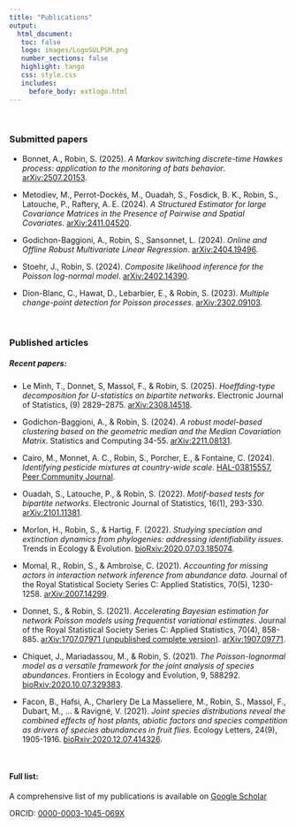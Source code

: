 ```yaml
---
title: "Publications"
output: 
  html_document:
   toc: false
   logo: images/LogoSULPSM.png
   number_sections: false
   highlight: tango
   css: style.css
   includes:
     before_body: extlogo.html
---
```


<br>

### Submitted papers

- Bonnet, A., Robin, S. (2025). *A Markov switching discrete-time Hawkes process: application to the monitoring of bats behavior*. [arXiv:2507.20153](https://arxiv.org/pdf/2507.20153).

- Metodiev, M., Perrot-Dockès, M., Ouadah, S., Fosdick, B. K., Robin, S., Latouche, P., Raftery, A. E. (2024). *A Structured Estimator for large Covariance Matrices in the Presence of Pairwise and Spatial Covariates*. [arXiv:2411.04520](https://arxiv.org/pdf/2411.04520).

- Godichon-Baggioni, A., Robin, S., Sansonnet, L. (2024). *Online and Offline Robust Multivariate Linear Regression*. [arXiv:2404.19496](https://arxiv.org/abs/2404.19496).

- Stoehr, J., Robin, S. (2024). *Composite likelihood inference for the Poisson log-normal
model*. [arXiv:2402.14390](https://arxiv.org/abs/2402.14390). 

- Dion-Blanc, C., Hawat, D., Lebarbier, E., & Robin, S. (2023). *Multiple change-point detection for Poisson processes*. [arXiv:2302.09103](https://arxiv.org/abs/2302.09103). 

<br>

### Published articles

##### Recent papers: 

- Le Minh, T., Donnet, S, Massol, F., & Robin, S. (2025). *Hoeffding-type decomposition for U-statistics on bipartite networks*. Electronic Journal of Statistics, (9) 2829–2875. [arXiv:2308.14518](https://arxiv.org/abs/2308.14518).

- Godichon-Baggioni, A., & Robin, S. (2024). *A robust model-based clustering based on the geometric median and the Median Covariation Matrix*. Statistics and Computing 34-55. [arXiv:2211.08131](https://arxiv.org/abs/2211.08131).

- Cairo, M., Monnet, A. C., Robin, S., Porcher, E., & Fontaine, C. (2024). *Identifying pesticide mixtures at country-wide scale*. [HAL-03815557](https://hal.science/hal-03815557v3), [Peer Community Journal](https://peercommunityjournal.org/articles/10.24072/pcjournal.472/). 

- Ouadah, S., Latouche, P., & Robin, S. (2022). *Motif-based tests for bipartite networks*. Electronic Journal of Statistics, 16(1), 293-330. 
[arXiv:2101.11381](https://arxiv.org/abs/2101.11381).

- Morlon, H., Robin, S., & Hartig, F. (2022). *Studying speciation and extinction dynamics from phylogenies: addressing identifiability issues*. Trends in Ecology & Evolution. [bioRxiv:2020.07.03.185074](https://www.biorxiv.org/content/10.1101/2020.07.03.185074v1).

- Momal, R., Robin, S., & Ambroise, C. (2021). *Accounting for missing actors in interaction network inference from abundance data*. Journal of the Royal Statistical Society Series C: Applied Statistics, 70(5), 1230-1258.
[arXiv:2007.14299](https://arxiv.org/abs/2007.14299).

- Donnet, S., & Robin, S. (2021). *Accelerating Bayesian estimation for network Poisson models using frequentist variational estimates*. Journal of the Royal Statistical Society Series C: Applied Statistics, 70(4), 858-885. 
[arXiv:1707.07971 (unpublished complete version)](https://arxiv.org/abs/1707.07971).
[arXiv:1907.09771](https://arxiv.org/abs/1907.09771).

- Chiquet, J., Mariadassou, M., & Robin, S. (2021). *The Poisson-lognormal model as a versatile framework for the joint analysis of species abundances*. Frontiers in Ecology and Evolution, 9, 588292. 
[bioRxiv:2020.10.07.329383](https://www.biorxiv.org/content/10.1101/2020.10.07.329383v1).

- Facon, B., Hafsi, A., Charlery De La Masseliere, M., Robin, S., Massol, F., Dubart, M., ... & Ravigné, V. (2021). *Joint species distributions reveal the combined effects of host plants, abiotic factors and species competition as drivers of species abundances in fruit flies*. Ecology Letters, 24(9), 1905-1916.
[bioRxiv:2020.12.07.414326](https://www.biorxiv.org/content/10.1101/2020.12.07.414326v4).

</br>

#### Full list:

A comprehensive list of my publications is available on  [Google Scholar](https://scholar.google.fr/citations?user=7fBfsj0AAAAJ&hl=fr&authuser=1)

ORCID: [0000-0003-1045-069X](https://orcid.org/0000-0003-1045-069X)

